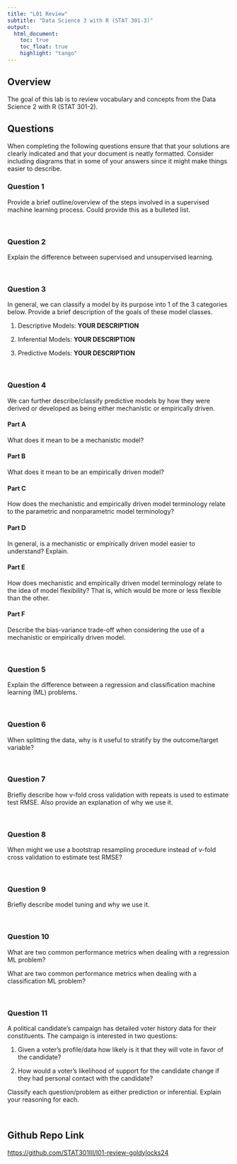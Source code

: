 ```yaml
---
title: "L01 Review"
subtitle: "Data Science 3 with R (STAT 301-3)"
output: 
  html_document:
    toc: true
    toc_float: true
    highlight: "tango"
---
```


## Overview

The goal of this lab is to review vocabulary and concepts from the Data Science 2 with R (STAT 301-2).

## Questions

When completing the following questions ensure that that your solutions are clearly indicated and that your document is neatly formatted. Consider including diagrams that in some of your answers since it might make things easier to describe. 


### Question 1

Provide a brief outline/overview of the steps involved in a supervised machine learning process. Could provide this as a bulleted list. 

<br>

### Question 2

Explain the difference between supervised and unsupervised learning.

<br>

### Question 3 

In general, we can classify a model by its purpose into 1 of the 3 categories below. Provide a brief description of the goals of these model classes.

1. Descriptive Models: **YOUR DESCRIPTION**

2. Inferential Models: **YOUR DESCRIPTION**

3. Predictive Models: **YOUR DESCRIPTION**

<br>

### Question 4 

We can further describe/classify predictive models by how they were derived or developed as being either mechanistic or empirically driven. 

#### Part A
What does it mean to be a mechanistic model?


#### Part B
What does it mean to be an empirically driven model?


#### Part C
How does the mechanistic and empirically driven model terminology relate to the parametric and nonparametric model terminology? 


#### Part D
In general, is a mechanistic or empirically driven model easier to understand? Explain.


#### Part E
How does mechanistic and empirically driven model terminology relate to the idea of model flexibility? That is, which would be more or less flexible than the other.


#### Part F
Describe the bias-variance trade-off when considering the use of a mechanistic or empirically driven model. 

<br>

### Question 5 

Explain the difference between a regression and classification machine learning (ML) problems.

<br>

### Question 6 

When splitting the data, why is it useful to stratify by the outcome/target variable? 

<br>

### Question 7 

Briefly describe how v-fold cross validation with repeats is used to estimate test RMSE. Also provide an explanation of why we use it. 

<br>

### Question 8

When might we use a bootstrap resampling procedure instead of v-fold cross validation to estimate test RMSE?

<br>

### Question 9 

Briefly describe model tuning and why we use it.

<br>

### Question 10 

What are two common performance metrics when dealing with a regression ML problem?

What are two common performance metrics when dealing with a classification ML problem?

<br>

### Question 11

A political candidate's campaign has detailed voter history data for their constituents. The campaign is interested in two questions:

1. Given a voter's profile/data how likely is it that they will vote in favor of the candidate?

1. How would a voter's likelihood of support for the candidate change if they had personal contact with the candidate?

Classify each question/problem as either prediction or inferential. Explain your reasoning for each.

<br>

## Github Repo Link

[https://github.com/STAT301III/l01-review-goldylocks24](https://github.com/STAT301III/l01-review-goldylocks24){target="_blank"}
